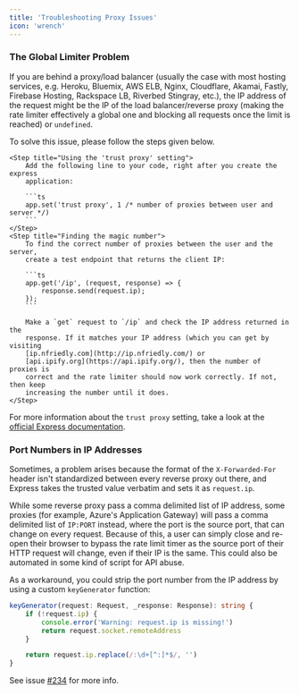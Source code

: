 ```yaml
---
title: 'Troubleshooting Proxy Issues'
icon: 'wrench'
---
```


### The Global Limiter Problem

If you are behind a proxy/load balancer (usually the case with most hosting
services, e.g. Heroku, Bluemix, AWS ELB, Nginx, Cloudflare, Akamai, Fastly,
Firebase Hosting, Rackspace LB, Riverbed Stingray, etc.), the IP address of the
request might be the IP of the load balancer/reverse proxy (making the rate
limiter effectively a global one and blocking all requests once the limit is
reached) or `undefined`.

To solve this issue, please follow the steps given below.

<Steps>

    <Step title="Using the 'trust proxy' setting">
    	Add the following line to your code, right after you create the express
    	application:

    	```ts
    	app.set('trust proxy', 1 /* number of proxies between user and server */)
    	```
    </Step>
    <Step title="Finding the magic number">
    	To find the correct number of proxies between the user and the server,
    	create a test endpoint that returns the client IP:

    	```ts
    	app.get('/ip', (request, response) => {
    		response.send(request.ip);
    	});
    	```

    	Make a `get` request to `/ip` and check the IP address returned in the
    	response. If it matches your IP address (which you can get by visiting
    	[ip.nfriedly.com](http://ip.nfriedly.com/) or
    	[api.ipify.org](https://api.ipify.org/), then the number of proxies is
    	correct and the rate limiter should now work correctly. If not, then keep
    	increasing the number until it does.
    </Step>

</Steps>

For more information about the `trust proxy` setting, take a look at the
[official Express documentation](https://expressjs.com/en/guide/behind-proxies.html).

### Port Numbers in IP Addresses

Sometimes, a problem arises because the format of the `X-Forwarded-For` header
isn't standardized between every reverse proxy out there, and Express takes the
trusted value verbatim and sets it as `request.ip`.

While some reverse proxy pass a comma delimited list of IP address, some proxies
(for example, Azure's Application Gateway) will pass a comma delimited list of
`IP:PORT` instead, where the port is the source port, that can change on every
request. Because of this, a user can simply close and re-open their browser to
bypass the rate limit timer as the source port of their HTTP request will
change, even if their IP is the same. This could also be automated in some kind
of script for API abuse.

As a workaround, you could strip the port number from the IP address by using a
custom `keyGenerator` function:

```ts
keyGenerator(request: Request, _response: Response): string {
	if (!request.ip) {
		console.error('Warning: request.ip is missing!')
		return request.socket.remoteAddress
	}

	return request.ip.replace(/:\d+[^:]*$/, '')
}
```

See issue [#234](https://github.com/nfriedly/express-rate-limit/issues/234) for
more info.
